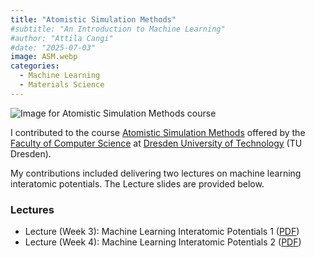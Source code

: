 ```yaml
---
title: "Atomistic Simulation Methods"
#subtitle: "An Introduction to Machine Learning"
#author: "Attila Cangi"
#date: "2025-07-03"
image: ASM.webp
categories:
  - Machine Learning
  - Materials Science
---
```


![](ASM.webp){.course-thumbnail alt="Image for Atomistic Simulation Methods course"}

I contributed to the course [Atomistic Simulation Methods](https://wwwdek.inf.tu-dresden.de/mole-web/catalogs/wise2425/modules/cms-ce-el1/courses){target="_blank"} offered by the [Faculty of Computer Science](https://tu-dresden.de/ing/informatik){target="_blank"} at [Dresden University of Technology](https://tu-dresden.de/){target="_blank"} (TU Dresden).

My contributions included delivering two lectures on machine learning interatomic potentials. The Lecture slides are provided below.

### Lectures

*   Lecture (Week 3): Machine Learning Interatomic Potentials 1 ([PDF](Lecture_ASM_W03_2025.pdf){target="_blank"})
*   Lecture (Week 4): Machine Learning Interatomic Potentials 2 ([PDF](Lecture_ASM_W04_2025.pdf){target="_blank"})